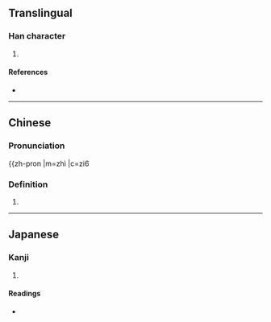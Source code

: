 {{character info/new}}
==Translingual==

===Han character===
{{Han char|rn=9|rad=人|as=10|sn=12|four=21211|canj=OHYU|ids=⿰亻虒}}

# {{defn|Han|sort=人10}}

====References====
* {{Han ref|kx=0112.110|dkj=00931|dj=0239.280|hdz=10203.120|uh=5082|ud=20610|bh=D85E|bd=55390}}

----

==Chinese==

===Pronunciation===
{{zh-pron
|m=zhì
|c=zi6

===Definition===
# {{defn|lang=yue|sort=人10}}

----

==Japanese==

===Kanji===
{{ja-kanji|grade=|rs=人10}}

# {{defn|lang=ja|sort=人10}}

====Readings====
* {{ja-readings|on=[[ち]] (chi), [[じ]] (ji), [[し]] (shi)|kun=[[かたたがい]] (katatagai), [[ひとしくない]] (hitoshikunai)}}